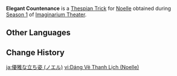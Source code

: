 {{Thespian Trick Infobox
|title     = Elegant Countenance
|image     = Elegant Countenance Noelle Preview.png
|name      = Elegant Countenance
|character = Noelle
|date      = 2024-07-01
|season    = 1
}}
'''Elegant Countenance''' is a [[Thespian Trick]] for [[Noelle]] obtained during [[Imaginarium Theater/Seasons/2024-07-01|Season 1]] of [[Imaginarium Theater]].

==Other Languages==
{{Other Languages
|en       = Elegant Countenance
|zhs      = 优雅仪容
|zhs_rm   = 
|zht      = 優雅儀容
|zht_rm   = 
|zh_tl    = 
|ja       = 優雅な立ち姿
|ja_rm    = Yuuga-na Tachisugata
|ja_tl    = Elegant Standing Pose
|ko       = 우아한 자태
|ko_rm    = 
|ko_tl    = 
|es       = Apariencia elegante
|es_tl    = Elegant Appearance
|fr       = Apparence élégante
|fr_tl    = Elegant Appearance
|ru       = Элегантный облик
|ru_tl    = Elegant Appearance
|th       = ท่วงท่าสง่างาม
|th_rm    = 
|th_tl    = 
|vi       = Dáng Vẻ Thanh Lịch
|vi_tl    = 
|de       = Elegante Erscheinung
|de_tl    = Elegant Appearance
|id       = Tampilan Elegan
|id_tl    = Elegant Appearance
|pt       = Aparência Elegante
|pt_tl    = 
|tr       = Zarif Bir İfade
|tr_tl    = 
|it       = Aspetto elegante
|it_tl    = 
}}

==Change History==
{{Change History|4.7}}

[[ja:優雅な立ち姿 (ノエル)]]
[[vi:Dáng Vẻ Thanh Lịch (Noelle)]]